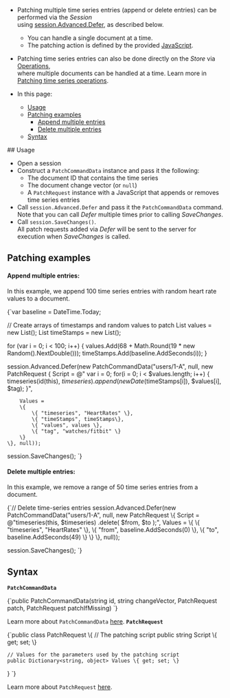 
<Admonition type="note" title="">

* Patching multiple time series entries (append or delete entries) can be performed via the _Session_  
  using [session.Advanced.Defer](../../../../client-api/operations/patching/single-document.mdx#session-api-using-defer), as described below.
  * You can handle a single document at a time.
  * The patching action is defined by the provided [JavaScript](../../../../document-extensions/timeseries/client-api/javascript-support.mdx).
  
* Patching time series entries can also be done directly on the _Store_ via [Operations](../../../../client-api/operations/what-are-operations.mdx),  
  where multiple documents can be handled at a time. Learn more in [Patching time series operations](../../../../document-extensions/timeseries/client-api/operations/patch.mdx).

* In this page:
   * [Usage](../../../../document-extensions/timeseries/client-api/session/patch.mdx#usage)  
   * [Patching examples](../../../../document-extensions/timeseries/client-api/session/patch.mdx#patching-examples)
     * [Append multiple entries](../../../../document-extensions/timeseries/client-api/session/patch.mdx#append-multiple-entries) 
     * [Delete multiple entries](../../../../document-extensions/timeseries/client-api/session/patch.mdx#delete-multiple-entries) 
   * [Syntax](../../../../document-extensions/timeseries/client-api/session/patch.mdx#syntax)

</Admonition>
## Usage

* Open a session
* Construct a `PatchCommandData` instance and pass it the following:
    * The document ID that contains the time series
    * The document change vector (or `null`)
    * A `PatchRequest` instance with a JavaScript that appends or removes time series entries
* Call `session.Advanced.Defer` and pass it the `PatchCommandData` command.  
  Note that you can call _Defer_ multiple times prior to calling _SaveChanges_.
* Call `session.SaveChanges()`.  
  All patch requests added via _Defer_ will be sent to the server for execution when _SaveChanges_ is called.



## Patching examples

#### Append multiple entries:

In this example, we append 100 time series entries with random heart rate values to a document.  

<TabItem value="TS_region-Session_Patch-Append-100-Random-TS-Entries" label="TS_region-Session_Patch-Append-100-Random-TS-Entries">
<CodeBlock language="csharp">
{`var baseline = DateTime.Today;

// Create arrays of timestamps and random values to patch
List<double> values = new List<double>();
List<DateTime> timeStamps = new List<DateTime>();

for (var i = 0; i < 100; i++)
\{
    values.Add(68 + Math.Round(19 * new Random().NextDouble()));
    timeStamps.Add(baseline.AddSeconds(i));
\}

session.Advanced.Defer(new PatchCommandData("users/1-A", null,
    new PatchRequest
    \{
        Script = @"
            var i = 0;
            for(i = 0; i < $values.length; i++)
            \{
                timeseries(id(this), $timeseries)
                .append (
                  new Date($timeStamps[i]), 
                  $values[i], 
                  $tag);
            \}",

        Values =
        \{
            \{ "timeseries", "HeartRates" \},
            \{ "timeStamps", timeStamps\},
            \{ "values", values \},
            \{ "tag", "watches/fitbit" \}
        \}
    \}, null));

session.SaveChanges();
`}
</CodeBlock>
</TabItem>
#### Delete multiple entries:

In this example, we remove a range of 50 time series entries from a document.  

<TabItem value="TS_region-Session_Patch-Delete-50-TS-Entries" label="TS_region-Session_Patch-Delete-50-TS-Entries">
<CodeBlock language="csharp">
{`// Delete time-series entries
session.Advanced.Defer(new PatchCommandData("users/1-A", null,
    new PatchRequest
    \{
        Script = @"timeseries(this, $timeseries)
                 .delete(
                    $from, 
                    $to
                  );",
        Values =
        \{
            \{ "timeseries", "HeartRates" \},
            \{ "from", baseline.AddSeconds(0) \},
            \{ "to", baseline.AddSeconds(49) \}
        \}
    \}, null));

session.SaveChanges();
`}
</CodeBlock>
</TabItem>



## Syntax

**`PatchCommandData`**

<TabItem value="PatchCommandData-definition" label="PatchCommandData-definition">
<CodeBlock language="csharp">
{`public PatchCommandData(string id, string changeVector,
    PatchRequest patch, PatchRequest patchIfMissing)
`}
</CodeBlock>
</TabItem>

Learn more about `PatchCommandData` [here](../../../../client-api/operations/patching/single-document.mdx#session-api-using-defer).
**`PatchRequest`**

<TabItem value="PatchRequest-definition" label="PatchRequest-definition">
<CodeBlock language="csharp">
{`public class PatchRequest
\{
    // The patching script     
    public string Script \{ get; set; \}
    
    // Values for the parameters used by the patching script
    public Dictionary<string, object> Values \{ get; set; \}
\}
`}
</CodeBlock>
</TabItem>

Learn more about `PatchRequest` [here](../../../../client-api/operations/patching/single-document.mdx#session-api-using-defer).




